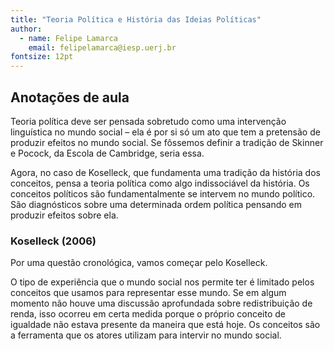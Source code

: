 ```yaml
---
title: "Teoria Política e História das Ideias Políticas"
author:
  - name: Felipe Lamarca
    email: felipelamarca@iesp.uerj.br
fontsize: 12pt
---
```


## Anotações de aula

Teoria política deve ser pensada sobretudo como uma intervenção linguística no mundo social -- ela é por si só um ato que tem a pretensão de produzir efeitos no mundo social. Se fôssemos definir a tradição de Skinner e Pocock, da Escola de Cambridge, seria essa.

Agora, no caso de Koselleck, que fundamenta uma tradição da história dos conceitos, pensa a teoria política como algo indissociável da história. Os conceitos políticos são fundamentalmente se intervem no mundo político. São diagnósticos sobre uma determinada ordem política pensando em produzir efeitos sobre ela.

### Koselleck (2006)

Por uma questão cronológica, vamos começar pelo Koselleck.

O tipo de experiência que o mundo social nos permite ter é limitado pelos conceitos que usamos para representar esse mundo. Se em algum momento não houve uma discussão aprofundada sobre redistribuição de renda, isso ocorreu em certa medida porque o próprio conceito de igualdade não estava presente da maneira que está hoje. Os conceitos são a ferramenta que os atores utilizam para intervir no mundo social.